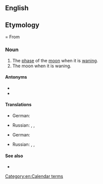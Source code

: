 ==English==

==Etymology===
From {{inh|en|enm|olde mone}}

===Noun===
{{en-noun}}

# The [[phase]] of the [[moon]] when it is [[wane|waning]].
# The moon when it is waning.

====Antonyms====
* {{l|en|new moon}}
* {{l|en|young moon}}

====Translations====
{{trans-top|phase of moon when it is waning}}
* German: {{t|de|Altmond|m}}
{{trans-mid}}
* Russian: {{t|ru|убывающая луна́|f}}, {{t|ru|луна́ на исходе|f}}, {{t|ru|старая луна́|f}}
{{trans-bottom}}

{{trans-top|the moon when it is waning}}
* German: {{t|de|Altmond|m}}
{{trans-mid}}
* Russian: {{t|ru|убывающая луна́|f}}, {{t|ru|луна́ на исходе|f}}, {{t|ru|старая луна́|f}}
{{trans-bottom}}

====See also====
* {{l|en|waning moon}}

[[Category:en:Calendar terms]]